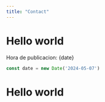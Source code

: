 ---
title: "Contact"
---


# Hello world

Hora de publicacion: {date}

```js
const date = new Date('2024-05-07')
```


<h1>Hello world </h1>

